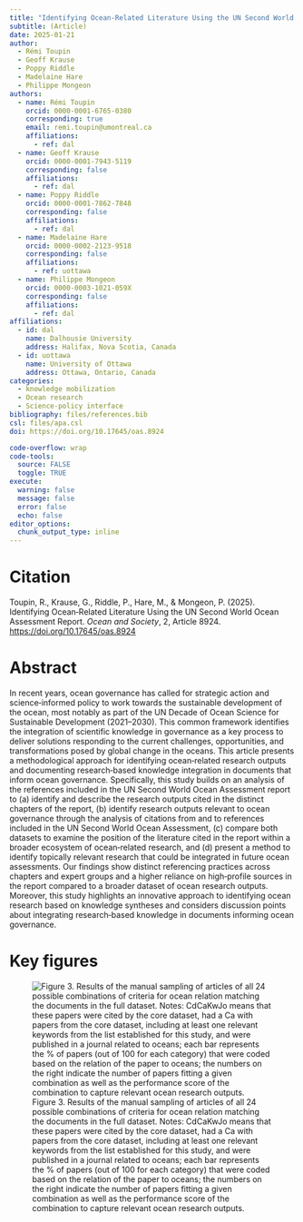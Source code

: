 ```yaml
---
title: "Identifying Ocean‐Related Literature Using the UN Second World Ocean Assessment Report"
subtitle: (Article)
date: 2025-01-21
author:
  - Rémi Toupin
  - Geoff Krause
  - Poppy Riddle
  - Madelaine Hare
  - Philippe Mongeon
authors:
  - name: Rémi Toupin
    orcid: 0000-0001-6765-0380
    corresponding: true
    email: remi.toupin@umontreal.ca
    affiliations: 
      - ref: dal
  - name: Geoff Krause
    orcid: 0000-0001-7943-5119
    corresponding: false
    affiliations: 
      - ref: dal
  - name: Poppy Riddle
    orcid: 0000-0001-7862-7848
    corresponding: false
    affiliations:
      - ref: dal
  - name: Madelaine Hare
    orcid: 0000-0002-2123-9518
    corresponding: false
    affiliations: 
      - ref: uottawa
  - name: Philippe Mongeon
    orcid: 0000-0003-1021-059X
    corresponding: false
    affiliations:
      - ref: dal
affiliations:
  - id: dal
    name: Dalhousie University
    address: Halifax, Nova Scotia, Canada
  - id: uottawa
    name: University of Ottawa
    address: Ottawa, Ontario, Canada
categories: 
  - knowledge mobilization
  - Ocean research
  - Science‐policy interface
bibliography: files/references.bib
csl: files/apa.csl
doi: https://doi.org/10.17645/oas.8924

code-overflow: wrap
code-tools: 
  source: FALSE
  toggle: TRUE
execute:
  warning: false
  message: false
  error: false
  echo: false
editor_options: 
  chunk_output_type: inline
---
```


# Citation

Toupin, R., Krause, G., Riddle, P., Hare, M., & Mongeon, P. (2025). Identifying Ocean‐Related Literature Using the UN Second World Ocean Assessment Report. *Ocean and Society*, 2, Article 8924. <https://doi.org/10.17645/oas.8924>

# Abstract

In recent years, ocean governance has called for strategic action and science‐informed policy to work towards the sustainable development of the ocean, most notably as part of the UN Decade of Ocean Science for Sustainable Development (2021–2030). This common framework identifies the integration of scientific knowledge in governance as a key process to deliver solutions responding to the current challenges, opportunities, and transformations posed by global change in the oceans. This article presents a methodological approach for identifying ocean‐related research outputs and documenting research‐based knowledge integration in documents that inform ocean governance. Specifically, this study builds on an analysis of the references included in the UN Second World Ocean Assessment report to (a) identify and describe the research outputs cited in the distinct chapters of the report, (b) identify research outputs relevant to ocean governance through the analysis of citations from and to references included in the UN Second World Ocean Assessment, (c) compare both datasets to examine the position of the literature cited in the report within a broader ecosystem of ocean‐related research, and (d) present a method to identify topically relevant research that could be integrated in future ocean assessments. Our findings show distinct referencing practices across chapters and expert groups and a higher reliance on high‐profile sources in the report compared to a broader dataset of ocean research outputs. Moreover, this study highlights an innovative approach to identifying ocean research based on knowledge syntheses and considers discussion points about integrating research‐based knowledge in documents informing ocean governance.

# Key figures

![Figure 3. Results of the manual sampling of articles of all 24 possible combinations of criteria for ocean relation matching the documents in the full dataset. Notes: CdCaKwJo means that these papers were cited by the core dataset, had a Ca with papers from the core dataset, including at least one relevant keywords from the list established for this study, and were published in a journal related to oceans; each bar represents the % of papers (out of 100 for each category) that were coded based on the relation of the paper to oceans; the numbers on the right indicate the number of papers fitting a given combination as well as the performance score of the combination to capture relevant ocean research outputs.](images/clipboard-562810393.png){fig-align="center"}
